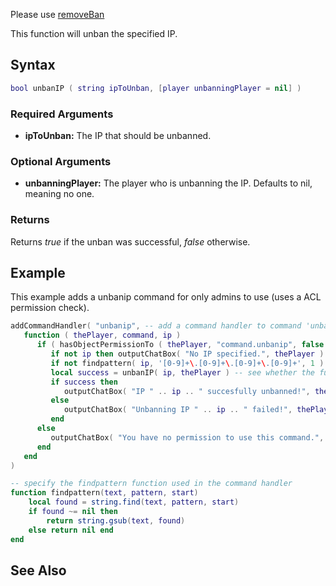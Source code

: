  
{{Server function}}
{{Deprecated}}

Please use [[/removeBan.md|removeBan]]

This function will unban the specified IP.

==Syntax== 
<syntaxhighlight lang="lua">
bool unbanIP ( string ipToUnban, [player unbanningPlayer = nil] )         
</syntaxhighlight> 

===Required Arguments===
*'''ipToUnban:''' The IP that should be unbanned.
===Optional Arguments===
{{OptionalArg}}
*'''unbanningPlayer:''' The player who is unbanning the IP. Defaults to nil, meaning no one.

===Returns===
Returns ''true'' if the unban was successful, ''false'' otherwise.

==Example==
This example adds a unbanip command for only admins to use (uses a ACL permission check).
<syntaxhighlight lang="lua">
addCommandHandler( "unbanip", -- add a command handler to command 'unbanip'
   function ( thePlayer, command, ip )
      if ( hasObjectPermissionTo ( thePlayer, "command.unbanip", false ) ) then -- check if the player has access to the command (specified in ACL)
         if not ip then outputChatBox( "No IP specified.", thePlayer ) return end -- if no IP was specified, abort command
         if not findpattern( ip, '[0-9]+\.[0-9]+\.[0-9]+\.[0-9]+', 1 ) then outputChatBox( "Given IP is not valid.", thePlayer ) return end -- if IP is not in correct format, abort command
         local success = unbanIP( ip, thePlayer ) -- see whether the function was a success
         if success then
            outputChatBox( "IP " .. ip .. " succesfully unbanned!", thePlayer ) -- if it was, tell that to player
         else
            outputChatBox( "Unbanning IP " .. ip .. " failed!", thePlayer ) -- if it wasn't, tell that to player
         end
      else
         outputChatBox( "You have no permission to use this command.", thePlayer ) -- tell player that he hasn't got right permission
      end
   end
)

-- specify the findpattern function used in the command handler
function findpattern(text, pattern, start)
	local found = string.find(text, pattern, start)
	if found ~= nil then
		return string.gsub(text, found)
	else return nil end
end
</syntaxhighlight>
==See Also==
{{Admin_functions}}